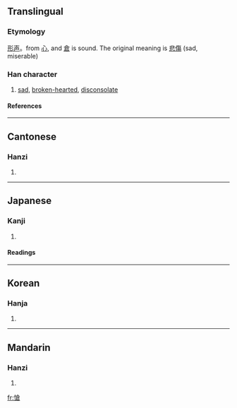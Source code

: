 {{see|怆}}

==Translingual==
===Etymology===
[[形声]]。from [[心]], and [[倉]] is sound. The original meaning is [[悲傷]] (sad, miserable)
===Han character===
{{Han char|rn=61|rad=心|as=10|sn=13|four=9806<sub>7</sub>|canj=心人戈口 (POIR)}}
# [[sad]], [[broken-hearted]], [[disconsolate]]
====References====
{{Han ref|kx=0396.320|dkj=11008|dj=0735.200|hdz=42338.050|uh=6134|ud=24884|bh=B75B|bd=46939}}

----
==Cantonese==
===Hanzi===
{{yue-hanzi|jyut=|y=chong3}}
# {{defn|Cantonese}}

----
==Japanese==
===Kanji===
{{ja-kanji|grade=|rs=心10}}
# {{defn|Japanese}} 
====Readings====
{{ja-readings|on=[[そう]] (sō)|kun=[[いたむ]] (itamu)}}

----
==Korean==
===Hanja===
{{ko-hanja|hangeul=창|eumhun=|rv=chang|mr=ch'ang|y=chang}}
# {{defn|Korean}}

----
==Mandarin==
===Hanzi===
{{cmn-hanzi|sim=怆|pin=[[chuàng]] (chuang4)|wg=ch'uang<sup>4</sup>}}
# {{defn|Mandarin}}

[[fr:愴]]